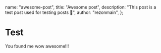   name: "awesome-post",
  title: "Awesome post",
  description: "This post is a test post used for testing posts 🧪",
  author: "rezonmain",
};

# Test

You found me wow awesome!!!
